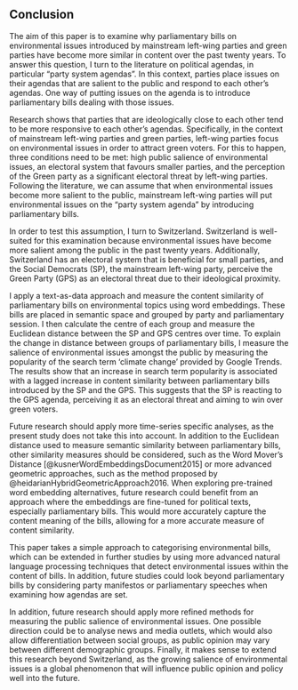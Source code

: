 ## Conclusion

The aim of this paper is to examine why parliamentary bills on environmental issues introduced by mainstream left-wing parties and green parties have become more similar in content over the past twenty years. To answer this question, I turn to the literature on political agendas, in particular "party system agendas". In this context, parties place issues on their agendas that are salient to the public and respond to each other's agendas. One way of putting issues on the agenda is to introduce parliamentary bills dealing with those issues. 

Research shows that parties that are ideologically close to each other tend to be more responsive to each other's agendas. Specifically, in the context of mainstream left-wing parties and green parties, left-wing parties focus on environmental issues in order to attract green voters. For this to happen, three conditions need to be met: high public salience of environmental issues, an electoral system that favours smaller parties, and the perception of the Green party as a significant electoral threat by left-wing parties. Following the literature, we can assume that when environmental issues become more salient to the public, mainstream left-wing parties will put environmental issues on the "party system agenda" by introducing parliamentary bills.

In order to test this assumption, I turn to Switzerland. Switzerland is well-suited for this examination because environmental issues have become more salient among the public in the past twenty years. Additionally, Switzerland has an electoral system that is beneficial for small parties, and the Social Democrats (SP), the mainstream left-wing party, perceive the Green Party (GPS) as an electoral threat due to their ideological proximity.

I apply a text-as-data approach and measure the content similarity of parliamentary bills on environmental topics using word embeddings. These bills are placed in semantic space and grouped by party and parliamentary session. I then calculate the centre of each group and measure the Euclidean distance between the SP and GPS centres over time. To explain the change in distance between groups of parliamentary bills, I measure the salience of environmental issues amongst the public by measuring the popularity of the search term 'climate change' provided by Google Trends. The results show that an increase in search term popularity is associated with a lagged increase in content similarity between parliamentary bills introduced by the SP and the GPS. This suggests that the SP is reacting to the GPS agenda, perceiving it as an electoral threat and aiming to win over green voters.

Future research should apply more time-series specific analyses, as the present study does not take this into account. In addition to the Euclidean distance used to measure semantic similarity between parliamentary bills, other similarity measures should be considered, such as the Word Mover's Distance [@kusnerWordEmbeddingsDocument2015] or more advanced geometric approaches, such as the method proposed by @heidarianHybridGeometricApproach2016. When exploring pre-trained word embedding alternatives, future research could benefit from an approach where the embeddings are fine-tuned for political texts, especially parliamentary bills. This would more accurately capture the content meaning of the bills, allowing for a more accurate measure of content similarity.

This paper takes a simple approach to categorising environmental bills, which can be extended in further studies by using more advanced natural language processing techniques that detect environmental issues within the content of bills. In addition, future studies could look beyond parliamentary bills by considering party manifestos or parliamentary speeches when examining how agendas are set. 

In addition, future research should apply more refined methods for measuring the public salience of environmental issues. One possible direction could be to analyse news and media outlets, which would also allow differentiation between social groups, as public opinion may vary between different demographic groups. Finally, it makes sense to extend this research beyond Switzerland, as the growing salience of environmental issues is a global phenomenon that will influence public opinion and policy well into the future.